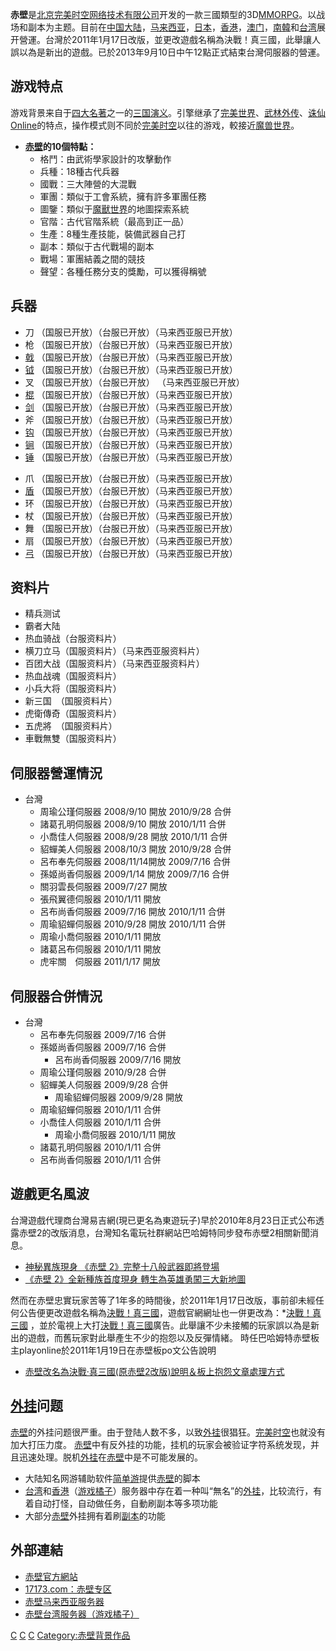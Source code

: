 {{Infobox VG
|width= 
|title= 赤壁
|original_title= 
|image=[[File:赤壁logo.jpg|File:赤壁logo.jpg]]
|caption= 
|developer= '''[[北京完美时空网络技术有限公司|北京完美时空网络技术有限公司]]'''
|publisher= {{vgrelease|CN|[[完美時空|完美時空]]|[[台灣|台]][[香港|港]][[澳門|澳]]|[[東遊玩子|東遊玩子]]}}
|distributor= 
|designer= 
|series= 
|engine= Element3D
|version= 
|released= {{vgrelease|CN|2007年11月28日|[[台灣|台]][[香港|港]][[澳門|澳]]|2007年11月28日}}
|genre= [[MMORPG|MMORPG]]
|modes= [[网络游戏|网络游戏]]
|ratings= 
|platforms= [[Windows|Windows]]
|media= 
|requirements= 
|input= 
}}
'''赤壁'''是[[北京完美时空网络技术有限公司|北京完美时空网络技术有限公司]]开发的一款三國類型的3D[[MMORPG|MMORPG]]。以战场和副本为主题。目前在[[中国大陆|中国大陆]]，[[马来西亚|马来西亚]]，[[日本|日本]]，[[香港|香港]]，[[澳门|澳门]]，[[南韓|南韓]]和[[台湾|台湾]]展开營運。台灣於2011年1月17日改版，並更改遊戲名稱為決戰！真三國，此舉讓人誤以為是新出的遊戲。已於2013年9月10日中午12點正式結束台灣伺服器的營運。

==游戏特点==
游戏背景来自于[[四大名著|四大名著]]之一的[[三国演义|三国演义]]。引擎继承了[[完美世界|完美世界]]、[[武林外传|武林外传]]、[[诛仙Online|诛仙Online]]的特点，操作模式则不同於[[完美时空|完美时空]]以往的游戏，較接近[[魔兽世界|魔兽世界]]。
*'''[[赤壁|赤壁]]的10個特點：'''
**格鬥：由武術學家設計的攻擊動作
**兵種：18種古代兵器
**國戰：三大陣營的大混戰
**軍團：類似于工會系統，擁有許多軍團任務
**圖鑒：類似于[[魔獸世界|魔獸世界]]的地圖探索系統
**官階：古代官階系統（最高到正一品）
**生產：8種生產技能，裝備武器自己打
**副本：類似于古代戰場的副本
**戰場：軍團結義之間的競技
**聲望：各種任務分支的獎勵，可以獲得稱號

==兵器==
*刀 （国服已开放）（台服已开放）（马来西亚服已开放）
*枪 （国服已开放）（台服已开放）（马来西亚服已开放）
*[[戟|戟]] （国服已开放）（台服已开放）（马来西亚服已开放）
*[[钺|钺]] （国服已开放）（台服已开放）（马来西亚服已开放）
*叉 （国服已开放）（台服已开放） （马来西亚服已开放）
*[[棍|棍]] （国服已开放）（台服已开放）（马来西亚服已开放）
*[[剑|剑]] （国服已开放）（台服已开放）（马来西亚服已开放）
*斧 （国服已开放）（台服已开放）（马来西亚服已开放）
*[[钩|钩]] （国服已开放）（台服已开放）（马来西亚服已开放）
*[[锏|锏]] （国服已开放）（台服已开放）（马来西亚服已开放）
*[[锤|锤]] （国服已开放）（台服已开放）（马来西亚服已开放）

*爪 （国服已开放）（台服已开放）（马来西亚服已开放）
*[[盾|盾]] （国服已开放）（台服已开放）（马来西亚服已开放）
*环 （国服已开放）（台服已开放）（马来西亚服已开放）
*杖 （国服已开放）（台服已开放）（马来西亚服已开放）
*舞 （国服已开放）（台服已开放）（马来西亚服已开放）
*扇 （国服已开放）（台服已开放）（马来西亚服已开放）
*[[弓|弓]] （国服已开放）（台服已开放）（马来西亚服已开放）

==资料片==
*精兵测试
*霸者大陆
*热血骑战（台服资料片）
*横刀立马（国服资料片）（马来西亚服资料片）
*百团大战（国服资料片）（马来西亚服资料片）
*热血战魂（国服资料片）
*小兵大将（国服资料片）
*新三国　（国服资料片）
*虎衛傳奇（国服资料片）
*五虎將　（国服资料片）
*車戰無雙（国服资料片）

==伺服器營運情況==
*台灣
**周瑜公瑾伺服器 2008/9/10 開放 2010/9/28 合併
**諸葛孔明伺服器 2008/9/10 開放 2010/1/11 合併
**小喬佳人伺服器 2008/9/28 開放 2010/1/11 合併
**貂蟬美人伺服器 2008/10/3 開放 2010/9/28 合併
**呂布奉先伺服器 2008/11/14開放 2009/7/16 合併
**孫姬尚香伺服器 2009/1/14 開放 2009/7/16 合併
**關羽雲長伺服器 2009/7/27 開放
**張飛翼德伺服器 2010/1/11 開放
**呂布尚香伺服器 2009/7/16 開放 2010/1/11 合併
**周瑜貂蟬伺服器 2010/9/28 開放 2010/1/11 合併
**周瑜小喬伺服器 2010/1/11 開放
**諸葛呂布伺服器 2010/1/11 開放
**虎牢關　伺服器 2011/1/17 開放

==伺服器合併情況==
*台灣
**呂布奉先伺服器 2009/7/16 合併
**孫姬尚香伺服器 2009/7/16 合併
***呂布尚香伺服器 2009/7/16 開放
**周瑜公瑾伺服器 2010/9/28 合併
**貂蟬美人伺服器 2009/9/28 合併
***周瑜貂蟬伺服器 2009/9/28 開放
**周瑜貂蟬伺服器 2010/1/11 合併
**小喬佳人伺服器 2010/1/11 合併
***周瑜小喬伺服器 2010/1/11 開放
**諸葛孔明伺服器 2010/1/11 合併
**呂布尚香伺服器 2010/1/11 合併

==遊戲更名風波==
台灣遊戲代理商台灣易吉網(現已更名為東遊玩子)早於2010年8月23日正式公布透露赤壁2的改版消息，台灣知名電玩社群網站巴哈姆特同步發布赤壁2相關新聞消息。
*[http://gnn.gamer.com.tw/2/46462.html 神秘異族現身 《赤壁 2》完整十八般武器即將登場] {{Wayback|url=http://gnn.gamer.com.tw/2/46462.html |date=20160304083045 }}
*[http://gnn.gamer.com.tw/9/46969.html 《赤壁 2》全新種族首度現身 轉生為英雄勇闖三大新地圖] {{Wayback|url=http://gnn.gamer.com.tw/9/46969.html |date=20160304084130 }}
然而在赤壁忠實玩家苦等了1年多的時間後，於2011年1月17日改版，事前卻未經任何公告便更改遊戲名稱為[[決戰！真三國|決戰！真三國]]，遊戲官網網址也一併更改為：*[http://www.3ko.com.tw/ 決戰！真三國] {{Wayback|url=http://www.3ko.com.tw/ |date=20210411150601 }}，並於電視上大打[[決戰！真三國|決戰！真三國]]廣告。此舉讓不少未接觸的玩家誤以為是新出的遊戲，而舊玩家對此舉產生不少的抱怨以及反彈情緒。
時任巴哈姆特赤壁板主playonline於2011年1月19日在赤壁板po文公告說明
*[http://forum.gamer.com.tw/C.php?bsn=11775&snA=12536&tnum=2 赤壁改名為決戰‧真三國(原赤壁2改版)說明＆板上抱怨文章處理方式] {{Wayback|url=http://forum.gamer.com.tw/C.php?bsn=11775&snA=12536&tnum=2 |date=20191201003703 }}

==[[外挂|外挂]]问题==
[[赤壁|赤壁]]的外挂问题很严重。由于登陆人数不多，以致[[外挂|外挂]]很猖狂。[[完美时空|完美时空]]也就没有加大打压力度。
[[赤壁|赤壁]]中有反外挂的功能，挂机的玩家会被验证字符系统发现，并且迅速处理。脱机[[外挂|外挂]]在[[赤壁|赤壁]]中是不可能发展的。
*大陆知名网游辅助软件[[简单游|简单游]]提供[[赤壁|赤壁]]的脚本
*[[台湾|台湾]]和[[香港|香港]]（[[游戏橘子|游戏橘子]]）服务器中存在着一种叫“無名”的[[外挂|外挂]]，比较流行，有着自动打怪，自动做任务，自動刷副本等多项功能
*大部分[[赤壁|赤壁]]外挂拥有着刷[[副本|副本]]的功能

==外部連結==
*[http://sg.wanmei.com/ 赤壁官方網站] {{Wayback|url=http://sg.wanmei.com/ |date=20210225081514 }}
*[http://chibi.17173.com/ 17173.com：赤壁专区] {{Wayback|url=http://chibi.17173.com/ |date=20210302132039 }}
*[https://web.archive.org/web/20090422171108/http://chibi.com.my/ 赤壁马来西亚服务器]
*[http://www.3ko.com.tw/  赤壁台湾服务器（[[游戏橘子|游戏橘子]]）] {{Wayback|url=http://www.3ko.com.tw/ |date=20210411150601 }}

{{三国演义}}
{{完美时空}}

[[Category:大型多人在线角色扮演游戏|C]]
[[Category:三國題材電子遊戲|C]]
[[Category:2007年电子游戏|C]]
[[Category:赤壁背景作品|Category:赤壁背景作品]]